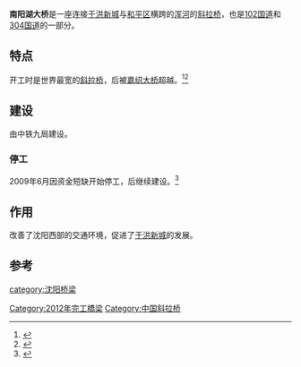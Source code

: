 '''南阳湖大桥'''是一座连接[[于洪新城|于洪新城]]与[[和平区_(沈阳市)|和平区]]横跨的[[浑河|浑河]]的[[斜拉桥|斜拉桥]]，也是[[102国道|102国道]]和[[304国道|304国道]]的一部分。

{{infobox bridge
|bridge_name=南阳湖大桥
|other_name='''南阳湖桥'''
|image=南阳湖大桥.jpg
|crosses=浑河
|locale={{CHN}}[[辽宁省|辽宁省]][[沈阳市|沈阳市]]
|length={{convert|1377|m}}
|width={{convert|43|m}}
|engineering=[[中国中铁|中铁]]九局 
|begin=2007年5月27日
|open=2012年10月7日
}}

==特点==
开工时是世界最宽的[[斜拉桥|斜拉桥]]，后被[[嘉绍大桥|嘉绍大桥]]超越。<ref>{{cite news|title=沈阳建设世界最宽斜拉桥|author=|url=http://epaper.syd.com.cn/syrb/html/2007-05/28/content_73564.htm|publisher=|work=沈阳日报|date=2007-05-28|7=|access-date=2014-12-31|archive-url=https://web.archive.org/web/20141231094534/http://epaper.syd.com.cn/syrb/html/2007-05/28/content_73564.htm|archive-date=2014-12-31|dead-url=yes}}</ref><ref>{{cite web|url=http://www.zj.gov.cn/art/2013/7/18/art_9312_795155.html|title=嘉绍大桥|date=|accessdate=2014-12-31|archive-date=2014-12-31|archive-url=https://web.archive.org/web/20141231094718/http://www.zj.gov.cn/art/2013/7/18/art_9312_795155.html|dead-url=no}}</ref>
==建设==
由中铁九局建设。
===停工===
2009年6月因资金短缺开始停工，后继续建设。<ref>{{cite news|title=南阳湖大桥为啥停工了？差钱！|author=|url=http://news.lnd.com.cn/htm/2009-06/25/content_744853.htm|publisher=|work=北国网|date=|7=|access-date=2014-12-31|archive-url=https://web.archive.org/web/20141231103605/http://news.lnd.com.cn/htm/2009-06/25/content_744853.htm|archive-date=2014-12-31|dead-url=yes}}</ref>
==作用==
改善了沈阳西部的交通环境，促进了[[于洪新城|于洪新城]]的发展。
==参考==
{{reflist}}

{{沈阳桥隧}}

{{DEFAULTSORT:N}}
[[category:沈阳桥梁|category:沈阳桥梁]]
[[Category:2012年完工橋梁|Category:2012年完工橋梁]]
[[Category:中国斜拉桥|Category:中国斜拉桥]]